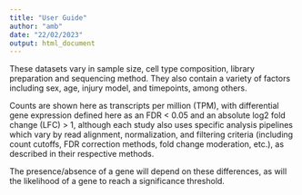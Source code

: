 ```yaml
---
title: "User Guide"
author: "amb"
date: "22/02/2023"
output: html_document
---
```


These datasets vary in sample size, cell type composition, library preparation and sequencing method. They also contain a variety of factors including sex, age, injury model, and timepoints, among others. 

Counts are shown here as transcripts per million (TPM), with differential gene expression defined here as an FDR < 0.05 and an absolute log2 fold change (LFC) > 1, although each study also uses specific analysis pipelines which vary by read alignment, normalization, and filtering criteria (including count cutoffs, FDR correction methods, fold change moderation, etc.), as described in their respective methods. 

The presence/absence of a gene will depend on these differences, as will the likelihood of a gene to reach a significance threshold.

